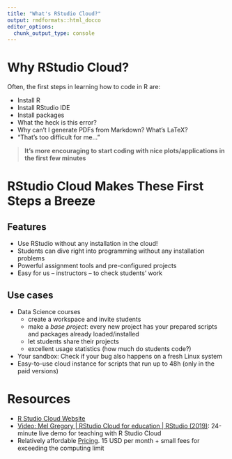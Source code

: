 ```yaml
---
title: "What's RStudio Cloud?"
output: rmdformats::html_docco
editor_options: 
  chunk_output_type: console
---
```


# Why RStudio Cloud?

Often, the first steps in learning how to code in R are:

- Install R
- Install RStudio IDE
- Install packages
- What the heck is this error?
- Why can't I generate PDFs from Markdown? What's LaTeX?
- "That's too difficult for me..."

> **It's more encouraging to start coding with nice plots/applications in the first few minutes**

# RStudio Cloud Makes These First Steps a Breeze

## Features

- Use RStudio without any installation in the cloud!
- Students can dive right into programming without any installation problems
- Powerful assignment tools and pre-configured projects
- Easy for us -- instructors -- to check students' work

## Use cases

- Data Science courses
  + create a workspace and invite students
  + make a *base project*: every new project has your prepared scripts and packages already loaded/installed
  + let students share their projects
  + excellent usage statistics (how much do students code?)
  
- Your sandbox: Check if your bug also happens on a fresh Linux system
- Easy-to-use cloud instance for scripts that run up to 48h (only in the paid versions)

# Resources

- [R Studio Cloud Website](https://rstudio.cloud/)
- [Video: Mel Gregory | RStudio Cloud for education | RStudio (2019)](https://www.youtube.com/watch?v=PviVimazpz8):
24-minute live demo for teaching with R Studio Cloud
- Relatively affordable [Pricing](https://rstudio.cloud/plans/).
15 USD per month + small fees for exceeding the computing limit 
